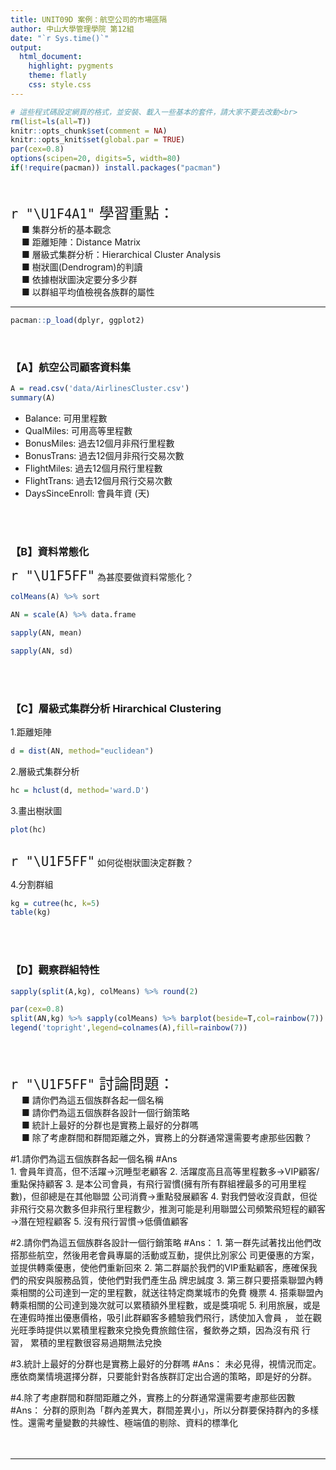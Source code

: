 ```yaml
---
title: UNIT09D 案例：航空公司的市場區隔
author: 中山大學管理學院 第12組
date: "`r Sys.time()`"
output: 
  html_document:
    highlight: pygments
    theme: flatly
    css: style.css
---
```


```r
# 這些程式碼設定網頁的格式，並安裝、載入一些基本的套件，請大家不要去改動<br>
rm(list=ls(all=T))
knitr::opts_chunk$set(comment = NA)
knitr::opts_knit$set(global.par = TRUE)
par(cex=0.8)
options(scipen=20, digits=5, width=80)
if(!require(pacman)) install.packages("pacman")
```
<br>

<p class="wwl">
<span style="font-size:24px">`r "\U1F4A1"` 學習重點：</span><br>
&emsp; ■ 集群分析的基本觀念<br>
&emsp; ■ 距離矩陣：Distance Matrix<br>
&emsp; ■ 層級式集群分析：Hierarchical Cluster Analysis<br>
&emsp; ■ 樹狀圖(Dendrogram)的判讀<br>
&emsp; ■ 依據樹狀圖決定要分多少群<br>
&emsp; ■ 以群組平均值檢視各族群的屬性<br>
</p class="wwl">

<hr>

```r
pacman::p_load(dplyr, ggplot2)
```
<br>

### 【A】航空公司顧客資料集

```r
A = read.csv('data/AirlinesCluster.csv')
summary(A)
```

+ Balance: 可用里程數
+ QualMiles: 可用高等里程數
+ BonusMiles: 過去12個月非飛行里程數
+ BonusTrans: 過去12個月非飛行交易次數
+ FlightMiles: 過去12個月飛行里程數
+ FlightTrans: 過去12個月飛行交易次數
+ DaysSinceEnroll: 會員年資 (天)


<br><br>

### 【B】資料常態化

<span style="font-size:24px">`r "\U1F5FF"`</span>
為甚麼要做資料常態化？<br>
```r
colMeans(A) %>% sort
```

```r
AN = scale(A) %>% data.frame
```

```r
sapply(AN, mean)
```

```r
sapply(AN, sd)
```

<br><br>

### 【C】層級式集群分析 Hirarchical Clustering  

1.距離矩陣
```r
d = dist(AN, method="euclidean")
```

2.層級式集群分析
```r
hc = hclust(d, method='ward.D')
```

3.畫出樹狀圖
```r
plot(hc)
```
<br>
<span style="font-size:24px">`r "\U1F5FF"`</span>
如何從樹狀圖決定群數？<br>

4.分割群組 
```r
kg = cutree(hc, k=5)
table(kg)
```

<br><br>

### 【D】觀察群組特性

```r
sapply(split(A,kg), colMeans) %>% round(2) 
```

```r
par(cex=0.8)
split(AN,kg) %>% sapply(colMeans) %>% barplot(beside=T,col=rainbow(7))
legend('topright',legend=colnames(A),fill=rainbow(7))
```

<br><br>

<p class="qiz">
<span style="font-size:24px">`r "\U1F5FF"` 討論問題：</span><br>
&emsp; ■ 請你們為這五個族群各起一個名稱<br>
&emsp; ■ 請你們為這五個族群各設計一個行銷策略<br>
&emsp; ■ 統計上最好的分群也是實務上最好的分群嗎<br>
&emsp; ■ 除了考慮群間和群間距離之外，實務上的分群通常還需要考慮那些因數？<br>
</p class="qiz">


#1.請你們為這五個族群各起一個名稱
#Ans   
1. 會員年資高，但不活躍→沉睡型老顧客
2. 活躍度高且高等里程數多→VIP顧客/重點保持顧客
3. 是本公司會員，有飛行習慣(擁有所有群組裡最多的可用里程數)，但卻總是在其他聯盟    公司消費→重點發展顧客
4. 對我們營收沒貢獻，但從非飛行交易次數多但非飛行里程數少，推測可能是利用聯盟公司頻繁飛短程的顧客→潛在短程顧客
5. 沒有飛行習慣→低價值顧客

#2.請你們為這五個族群各設計一個行銷策略
#Ans：
1.  第一群先試著找出他們改搭那些航空，然後用老會員專屬的活動或互動，提供比別家公     司更優惠的方案，並提供轉乘優惠，使他們重新回來
2.  第二群屬於我們的VIP重點顧客，應確保我們的飛安與服務品質，使他們對我們產生品     牌忠誠度
3.  第三群只要搭乘聯盟內轉乘相關的公司達到一定的里程數，就送往特定商業城市的免費     機票
4.  搭乘聯盟內轉乘相關的公司達到幾次就可以累積額外里程數，或是獎項呢
5.  利用旅展，或是在連假時推出優惠價格，吸引此群顧客多體驗我們飛行，誘使加入會員     ，  並在觀光旺季時提供以累積里程數來兌換免費旅館住宿，餐飲券之類，因為沒有飛     行習，  累積的里程數很容易過期無法兌換

#3.統計上最好的分群也是實務上最好的分群嗎
#Ans：
未必見得，視情況而定。應依商業情境選擇分群，只要能針對各族群訂定出合適的策略，即是好的分群。

#4.除了考慮群間和群間距離之外，實務上的分群通常還需要考慮那些因數
#Ans：
分群的原則為「群內差異大，群間差異小」，所以分群要保持群內的多樣性。還需考量變數的共線性、極端值的剔除、資料的標準化
<br><br><br><hr>

